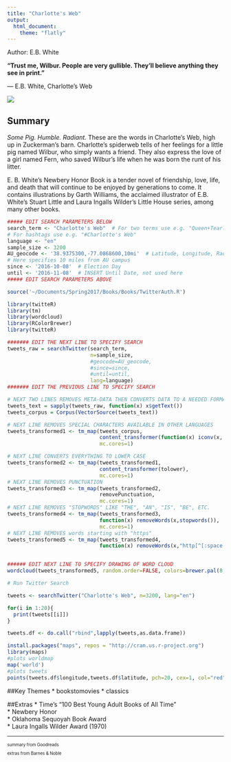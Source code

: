 ```yaml
---
title: "Charlotte's Web"
output: 
  html_document:
    theme: "flatly"
---
```


Author: E.B. White

**“Trust me, Wilbur. People are very gullible. They'll believe anything they see in print.”**

― E.B. White, Charlotte's Web

![](Charlotte'sWeb.jpg) 



## Summary
*Some Pig. Humble. Radiant.* These are the words in Charlotte's Web, high up in Zuckerman's barn. Charlotte's spiderweb tells of her feelings for a little pig named Wilbur, who simply wants a friend. They also express the love of a girl named Fern, who saved Wilbur's life when he was born the runt of his litter.

E. B. White's Newbery Honor Book is a tender novel of friendship, love, life, and death that will continue to be enjoyed by generations to come. It contains illustrations by Garth Williams, the acclaimed illustrator of E.B. White's Stuart Little and Laura Ingalls Wilder's Little House series, among many other books.

```r
##### EDIT SEARCH PARAMETERS BELOW
search_term <- "Charlotte's Web"  # For two terms use e.g. "Queen+Tearling"
# For hashtags use e.g. "#Charlotte's Web"
language <- "en"
sample_size <- 3200
AU_geocode <- '38.9375300,-77.0868600,10mi'  # Latitude, Longitude, Radius
# Here specifies 10 miles from AU campus
since <- '2016-10-08'  # Election Day
until <- '2016-11-08'  # INSERT Until Date, not used here
##### EDIT SEARCH PARAMETERS ABOVE

source('~/Documents/Spring2017/Books/Books/TwitterAuth.R')

library(twitteR)
library(tm)
library(wordcloud)
library(RColorBrewer)
library(twitteR)

####### EDIT THE NEXT LINE TO SPECIFY SEARCH
tweets_raw = searchTwitter(search_term,
                           n=sample_size,
                           #geocode=AU_geocode,
                           #since=since,
                           #until=until,
                           lang=language)
####### EDIT THE PREVIOUS LINE TO SPECIFY SEARCH

# NEXT TWO LINES REMOVES META-DATA THEN CONVERTS DATA TO A NEEDED FORMAT
tweets_text = sapply(tweets_raw, function(x) x$getText())
tweets_corpus = Corpus(VectorSource(tweets_text))

# NEXT LINE REMOVES SPECIAL CHARACTERS AVAILABLE IN OTHER LANGUAGES
tweets_transformed1 <- tm_map(tweets_corpus,
                              content_transformer(function(x) iconv(x, to="UTF-8-MAC")),
                              mc.cores=1)

# NEXT LINE CONVERTS EVERYTHING TO LOWER CASE
tweets_transformed2 <- tm_map(tweets_transformed1,
                              content_transformer(tolower),
                              mc.cores=1)
# NEXT LINE REMOVES PUNCTUATION
tweets_transformed3 <- tm_map(tweets_transformed2,
                              removePunctuation,
                              mc.cores=1)
# NEXT LINE REMOVES "STOPWORDS" LIKE "THE", "AN", "IS", "BE", ETC.
tweets_transformed4 <- tm_map(tweets_transformed3,
                              function(x) removeWords(x,stopwords()),
                              mc.cores=1)
# NEXT LINE REMOVES words starting with "https"
tweets_transformed5 <- tm_map(tweets_transformed4,
                              function(x) removeWords(x,"http[^[:space:]]*"),mc.cores=1)


###### EDIT NEXT LINE TO SPECIFY DRAWING OF WORD CLOUD
wordcloud(tweets_transformed5, random.order=FALSE, colors=brewer.pal(8,"Dark2"))
```

``` r

# Run Twitter Search

tweets <- searchTwitter("Charlotte's Web", n=3200, lang="en")

for(i in 1:20){
  print(tweets[[i]])
}
```

```r
tweets.df <- do.call("rbind",lapply(tweets,as.data.frame))

install.packages("maps", repos = "http://cran.us.r-project.org")
library(maps)
#plots worldmap
map('world')
#plots tweets
points(tweets.df$longitude,tweets.df$latitude, pch=20, cex=1, col="red")
```

##Key Themes
* bookstomovies
* classics

##Extras
* Time's "100 Best Young Adult Books of All Time"   
* Newbery Honor   
* Oklahoma Sequoyah Book Award   
* Laura Ingalls Wilder Award (1970)   

***
<small> <small>  

summary from Goodreads 

extras from Barnes & Noble

\small \small
